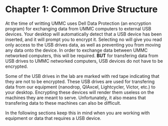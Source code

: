 # Chapter 1: Common Drive Structure

  At the time of writting UMMC uses Dell Data Protection (an encryption program) for exchanging data from UMMC computers to external USB devices.  Your desktop will automatically detect that a USB device has been inserted, and it will prompt you to encrypt it.  Selecting no will give you read only access to the USB drives data, as well as preventing you from moving any data onto the device.  In order to exchange data between UMMC networked computers, this will be required.  **BUT** for transfering data from USB drives to UMMC networked computers, USB devices do not have to be encrypted.  
  
  Some of the USB drives in the lab are marked with red tape indicating that they are not to be encrypted.  These USB drives are used for transfering data from our equipment (nanodrop, QIAxcel, Lightcycler, Victor, etc.) to your desktop.  Encrypting these devices will render them useless on the machines they are meant to serve.  Unfortunately, it also means that transfering data to these machines can also be difficult.
  
  In the following sections keep this in mind when you are working with equipment or data that requires a USB device.